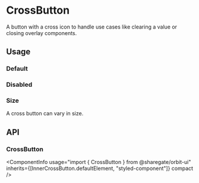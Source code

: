
<Meta
    title="Components/CrossButton"
    id="cross-button"
/>

# CrossButton

<Tagline>A button with a cross icon to handle use cases like clearing a value or closing overlay components.</Tagline>

<ComponentInfo
    usage="import { CrossButton } from @sharegate/orbit-ui"
    ariaPath="button"
    githubPath="/packages/components/src/button/src"
/>

## Usage

### Default

<Preview>
    <Story name="default">
        <CrossButton aria-label="Clear" />
    </Story>
</Preview>

### Disabled

<Preview>
    <Story name="disabled">
        <CrossButton disabled aria-label="Clear" />
    </Story>
</Preview>

### Size

A cross button can vary in size.

<Preview>
    <Story name="size">
        <Inline alignY="center">
            <CrossButton size="2xs" aria-label="Clear" />
            <CrossButton size="xs" aria-label="Clear" />
            <CrossButton size="sm" aria-label="Clear" />
            <CrossButton aria-label="Clear" />
        </Inline>
    </Story>
</Preview>

## API

### CrossButton

<ComponentInfo
    usage="import { CrossButton } from @sharegate/orbit-ui"
    inherits={[InnerCrossButton.defaultElement, "styled-component"]}
    compact
/>

<ArgsTable of={InnerCrossButton} sort="alpha" />
